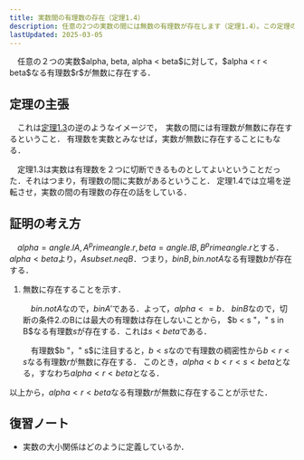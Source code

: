 ```yaml
---
title: 実数間の有理数の存在（定理1.4）
description: 任意の2つの実数の間には無数の有理数が存在します（定理1.4）。この定理の主張と、デデキントの切断を用いた証明の考え方を詳しく解説します。
lastUpdated: 2025-03-05
---
```


<Card title="定理1.4">
　任意の２つの実数$alpha, beta, alpha < beta$に対して，$alpha < r < beta$なる有理数$r$が無数に存在する．
</Card>

## 定理の主張
　これは[定理1.3](/real_number/013_theorem1-3/)の逆のようなイメージで，　実数の間には有理数が無数に存在するということ．
有理数を実数とみなせば，実数が無数に存在することにもなる．

　定理1.3は実数は有理数を２つに切断できるものとしてよいということだった．それはつまり，有理数の間に実数があるということ．
定理1.4では立場を逆転させ，実数の間の有理数の存在の話をしている．

## 証明の考え方
　$alpha = angle.l A, A^prime angle.r, beta = angle.l B, B^prime angle.r$とする．
$alpha < beta$より，$A subset.neq B$．つまり，$b in B, b in.not A$なる有理数$b$が存在する．

<Steps>

1. 無数に存在することを示す．

    　$b in.not A$なので，$b in A'$である．よって，$alpha <= b$．
    $b in B$なので，切断の条件2.のBには最大の有理数は存在しないことから，
    $b < s "，" s in B$なる有理数$s$が存在する．これは$s < beta$である．

    　有理数$b "，" s$に注目すると，$b < s$なので有理数の稠密性から$b < r < s$なる有理数$r$が無数に存在する．
    このとき，$alpha < b < r < s < beta$となる，すなわち$alpha < r < beta$となる．


</Steps>

以上から，$alpha < r < beta$なる有理数$r$が無数に存在することが示せた．

## 復習ノート
- 実数の大小関係はどのように定義しているか．